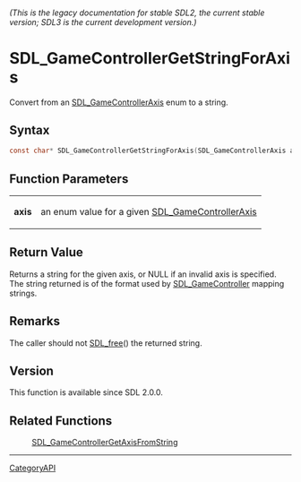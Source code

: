 ====== (This is the legacy documentation for stable SDL2, the current stable version; SDL3 is the current development version.) ======
= SDL_GameControllerGetStringForAxis =

Convert from an [[SDL_GameControllerAxis]] enum to a string.

== Syntax ==

<syntaxhighlight lang='c'>
const char* SDL_GameControllerGetStringForAxis(SDL_GameControllerAxis axis);
</syntaxhighlight>

== Function Parameters ==

{|
|'''axis'''
|an enum value for a given [[SDL_GameControllerAxis]]
|}

== Return Value ==

Returns a string for the given axis, or NULL if an invalid axis is
specified. The string returned is of the format used by
[[SDL_GameController]] mapping strings.

== Remarks ==

The caller should not [[SDL_free]]() the returned string.

== Version ==

This function is available since SDL 2.0.0.

== Related Functions ==

:[[SDL_GameControllerGetAxisFromString]]

----
[[CategoryAPI]]



